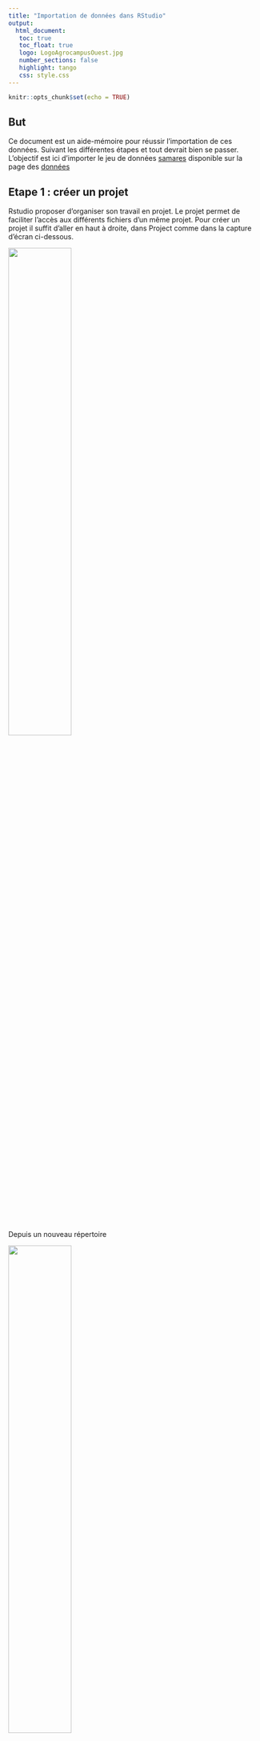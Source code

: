 ```yaml
---
title: "Importation de données dans RStudio"
output: 
  html_document:
   toc: true
   toc_float: true
   logo: LogoAgrocampusOuest.jpg
   number_sections: false
   highlight: tango
   css: style.css
---
```



```r
knitr::opts_chunk$set(echo = TRUE)
```

## But

Ce document est un aide-mémoire pour réussir l'importation de ces données. Suivant les différentes étapes et tout devrait bien se passer.
L'objectif est ici d'importer le jeu de données [samares](datasets/samares_small.xlsx) disponible sur la page des [données](data.html)

## Etape 1 : créer un projet 

Rstudio proposer d'organiser son travail en projet. Le projet permet de faciliter l'accès aux différents fichiers d'un même projet. 
Pour créer un projet il suffit d'aller en haut à droite, dans Project comme dans la capture d'écran ci-dessous.

![](img/h_creer_nouveau_projet.png){ width=50% }

Depuis un nouveau répertoire

![](img/h_nouveau_repertoire.png){ width=50% }

pour faire un projet standard 

![](img/h_nouveau_projet.png){ width=50% }

qui s'appelera Td_Stat_1 et sera placé dans le répertoire désigné

![](img/h_nom_projet.png){ width=50% }


## Etape 2 : Aller chercher le fichier

Le fichier est disponible sur la page des [jeux de données ](data.html)

On peut le sauvegarder sur le disque en faisant un clic droit et en choisissant 'Save as' ( ou 'Sauvegarder la cible du lien sous' ou tout autre formulation similaire). On choisit de le sauver dans le répertoire du projet qu'on vient de créer précédemment.


## Etape 3 : D'un format propriétaire à un format texte

Le format Excel est complexe et varie d'une plateforme à l'autre, d'une langue à l'autre .... Pour éviter les surprises, il est préférable d'exporter son fichier au format  `csv`. Dans Excel, il suffit d'aller dans le menu File puis Save as et de choisir l'extension csv dans le menu déroulant et le sauver dans le répertoire du projet  sous le nom `samares_small.csv'. On a donc un fichier `samares_small.csv' dans le répertoire du projet.



## Etape 4 :  Comprendre le format du fichier de données

En ouvrant le fichier `samares_small.csv' avec un éditeur de texte (notepad++ sous Windows, gedit sous Linux,  TextWrangler sous Mac OS par exemple), on peut voir le fichier brut et le début doit ressembler à~:


```r
Etude d’une potentielle sélection génétique sur les capacités de dispersion du frêne,,,,,,,,,,
Données partielles,,,,,,,,,,
Source : perdue ,,,,,,,,,,
Site,NomSite,Distance,Arbre,Poids,Surface,Largeur,Longueur,CircArbre,dispersion,log_disp
1,Grenou_1,0,1,16.8,0.83907,0.45758,2.46212,57,0.049944642857143,-2.99684002974653
1,Grenou_1,0,1,25.4,0.80864,0.43251,2.47986,57,0.031836220472441,-3.4471506288068
1,Grenou_1,0,1,21.7,0.77436,0.44081,2.35872,57,0.035684792626728,-3.3330306577928
1,Grenou_1,0,1,14.9,0.86005,0.45292,2.63522,57,0.057721476510067,-2.85212596484115
1,Grenou_1,0,1,21,0.81353,0.46885,2.41978,57,0.038739523809524,-3.25089491303743
1,Grenou_1,0,1,20.1,0.82752,0.46522,2.40977,57,0.041170149253731,-3.19004181790373
1,Grenou_1,0,1,26.8,0.98631,0.48447,2.68182,57,0.036802611940299,-3.30218645968743
1,Grenou_1,0,1,21.4,0.87054,0.45428,2.71523,57,0.040679439252337,-3.20203249225429
1,Grenou_1,0,1,18.9,0.83487,0.42868,2.7107,57,0.044173015873016,-3.11964117694036
```

Le fichier est construit de la manière suivante 

 - 3 lignes de commentaires, 
 - une ligne qui indique le nom des colonnes, puis les données elles-mêmes
 - le changement de colonnes est matérialisé par une virgule. 
  
Nous allons donc expliquer ceci à R.

## Etape 5 :  importation dans R

L'importation dans R se fait à l'aide  de la commande `read.table`. On ouvre donc un nouveau script (File -> New File -> Rscript). En haut du script, on indique la date, et le but de l'analyse en faisant précéder les débuts de lignes par des `#`.

```r
## le 19 septembre 2019 
## Tutoriel pour apprendre à importer un fichier de données dans R
```


Les lignes qui commencent par `#` ne sont pas interpréter par R, elles permettent de faire des commentaires.



```r
dta <- read.table(file = 'datasets/samares_small.csv', sep = ',', skip = 3, header = TRUE)
```



```r
dta <- read.table(file = 'samares_small.csv', ## le nom du fichier qu'on souhaiote lire
                  skip = 3,  ## pour dire à R d'ignorer les 3 premières lignes de commentaires
                  header = TRUE,  ## pour indiquer que les colonnes ont un nom 
                  sep = ',' ## pour indiquer que le séparateur de collones est une virgule
                  ) 
```

Normalement R n'indique aucune erreur.

## Etape 6 : Vérification

On doit voir apparaître dans l'onglet environnement un nouveau jeu de données `dta`. Il est indiqué qu'il a 120 observations (i.e. 120 lignes dans le jeu de données) et 11 variables (11 colonnes dans le jeu de données).

On peut faire afficher les premières lignes pour vérifier qu'elles sont correctes

```r
head(dta)
```

ou les dernières

```r
tail(dta)
```

On peut aussi demandé un résumé du jeu de données qui va nous aider à vérifier que l'importation s'est bien déroulée.

```r
summary(dta)
```

Normalement Les variables quantitatives sont résumés quantitativement par le minimuma, le premier quartile, la médiane, etc .... Tandis que les variables qualitatives sont interprétées comme des facteurs et sont résumées par le nombre d'occurence dans chaque niveau du facteur.

Si toutes les vérifications sont correctes, votre jeu de données est prêt à être analysé.

## Etape 7 : ce qui peut mal se passer 

### Si il n'y a pas de noms de colonnes

Il suffit d'indiquer `header = FALSE`, dans ce cas les colonnes seront nommées `V1`, `V2`, etc 

### Les différents types de séparateurs

Si le séparateur de colonnes  alors il faut modifier l'argument `sep`


|  Séparateur  	|  sep =   	|
|:-:	|:-:	|
|   ,	| sep = ','  	|
|   ;	| sep = ';'  	|
|   espace 	| sep = ' '  	|
|  tab	|   sep = '\t'	|


### Problème avec les varaibles numériques

Il est possible avec une version française d'Excel, que le symbole qui code pour la décimale ne soit pas le `.` qui est la convention interbnationale mais le `,` qui est l'habitude Française. Si on ne l'indique pas à R, il ne va pas comprendre que la variable concernée est quantitative. Ceci sera visible dans le résumé de la variable. Si tel est le cas, il suffit de rajouter l'argument `dec = ',' ` dans la fonction `read.table` (à n'importe quel endroit ). 

```r
dta_wrong <- read.table(file = 'samares_small.csv', ## le nom du fichier qu'on souhaiote lire
                  skip = 3,  ## pour dire à R d'ignorer les 3 premières lignes de commentaires
                  header = TRUE,  ## pour indiquer que les colonnes ont un nom 
                  sep = ',', ## pour indiquer que le séparateur de collones est une virgule
                  dec = ','
                  ) 
```

```r
dta_wrong <- read.table(file = 'datasets/samares_small.csv', ## le nom du fichier qu'on souhaiote lire
                  skip = 3,  ## pour dire à R d'ignorer les 3 premières lignes de commentaires
                  header = TRUE,  ## pour indiquer que les colonnes ont un nom 
                  sep = ',', ## pour indiquer que le séparateur de collones est une virgule
                  dec = ','
                  ) 
```

Ici, puisque le signe de décimal était un point `.` mais qu'on lui indique le contraire, on reprère justement un problème lorsqu'on demande un résumé des données. 

```r
summary(dta_wrong)
```







